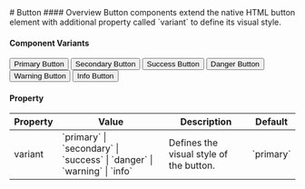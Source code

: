 
<Meta title="Components/Button" of={ButtonStory} />


<Unstyled>
#  Button
#### Overview
Button components extend the native HTML button element with additional property called `variant` to define its visual style.
<Canvas />

#### Component Variants
<div style={{ display: 'flex', gap: 12 }}>
  <Button variant="primary">Primary Button</Button>
  <Button variant="secondary">Secondary Button</Button>
  <Button variant="success">Success Button</Button>
  <Button variant="danger">Danger Button</Button>
  <Button variant="warning">Warning Button</Button>
  <Button variant="info">Info Button</Button>
</div>

#### Property

<table>
  <thead>
    <tr>
      <th>Property</th>
      <th>Value</th>
      <th>Description</th>
      <th>Default</th>
    </tr>
  </thead>
  <tbody>
    <tr>
      <td>variant</td>
      <td>`primary` | `secondary` | `success` | `danger` | `warning` | `info`</td>
      <td>Defines the visual style of the button.</td>
      <td>`primary`</td>
    </tr>
  </tbody>
</table>
</Unstyled>
